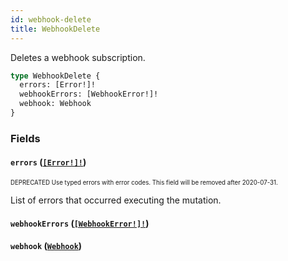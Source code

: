 ```yaml
---
id: webhook-delete
title: WebhookDelete
---
```


Deletes a webhook subscription.

```graphql
type WebhookDelete {
  errors: [Error!]!
  webhookErrors: [WebhookError!]!
  webhook: Webhook
}
```

### Fields

#### `errors` ([`[Error!]!`](/api-reference/objects/error.mdx))

<sub><sup><span className="deprecatedTag">DEPRECATED</span> Use typed errors with error codes. This field will be removed after 2020-07-31.</sup></sub>

List of errors that occurred executing the mutation.

#### `webhookErrors` ([`[WebhookError!]!`](/api-reference/objects/webhook-error.mdx))

#### `webhook` ([`Webhook`](/api-reference/objects/webhook.mdx))
